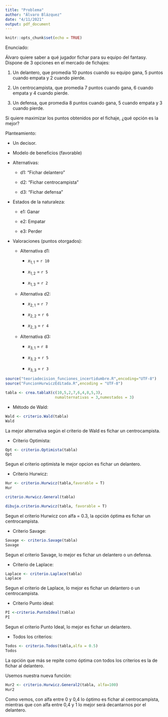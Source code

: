 ---
title: "Problema"
author: "Álvaro Blázquez"
date: "4/11/2021"
output: pdf_document
---

```{r setup, include=FALSE}
knitr::opts_chunk$set(echo = TRUE)
```

Enunciado:

Álvaro quiere saber a qué jugador fichar para su equipo del fantasy. Dispone de 3 opciones en el mercado de fichajes:

1) Un delantero, que promedia 10 puntos cuando su equipo gana, 5 puntos cuando empata y 2 cuando pierde.

2) Un centrocampista, que promedia 7 puntos cuando gana, 6 cuando empata y 4 cuando pierde.

3) Un defensa, que promedia 8 puntos cuando gana, 5 cuando empata y 3 cuando pierde.

Si quiere maximizar los puntos obtenidos por el fichaje, ¿qué opción es la mejor?

Planteamiento:

- Un decisor.

- Modelo de beneficios (favorable)

- Alternativas:

  - d1: "Fichar delantero"
  
  - d2: "Fichar centrocampista"
  
  - d3: "Fichar defensa"
  
- Estados de la naturaleza:

  - e1: Ganar
  
  - e2: Empatar
  
  - e3: Perder
  
- Valoraciones (puntos otorgados):

  - Alternativa d1:
  
    - $x_{1,1}$ = `r 10`
        
    - $x_{1,2}$ = `r 5`
    
    - $x_{1,3}$ = `r 2`
        
  - Alternativa d2:
  
    - $x_{2,1}$ = `r 7`
        
    - $x_{2,2}$ = `r 6`
    
    - $x_{2,3}$ = `r 4`
    
  - Alternativa d3:
  
    - $x_{3,1}$ = `r 8`
        
    - $x_{3,2}$ = `r 5`
    
    - $x_{3,3}$ = `r 3`
    
    
    
```{r}
source("teoriadecision_funciones_incertidumbre.R",encoding="UTF-8")
source("FuncionHurwiczEditada.R",encoding = "UTF-8")
```

```{r}
tabla <- crea.tablaX(c(10,5,2,7,6,4,8,5,3),
                      numalternativas = 3,numestados = 3)
```

-   Método de Wald:

```{r}
Wald <- criterio.Wald(tabla)
Wald
```

La mejor alternativa según el criterio de Wald es fichar un centrocampista.

-   Criterio Optimista:

```{r}
Opt <- criterio.Optimista(tabla)
Opt
```

Segun el criterio optimista le mejor opcion es fichar un delantero.

-   Criterio Hurwicz:

```{r}
Hur <- criterio.Hurwicz(tabla,favorable = T)
Hur

criterio.Hurwicz.General(tabla)

dibuja.criterio.Hurwicz(tabla, favorable = T)
```

Segun el criterio Hurwicz con alfa = 0.3, la opción óptima es fichar un centrocampista.

-   Criterio Savage:

```{r}
Savage <- criterio.Savage(tabla)
Savage
```

Segun el criterio Savage, lo mejor es fichar un delantero o un defensa.

-   Criterio de Laplace:

```{r}
Laplace <- criterio.Laplace(tabla)
Laplace
```

Segun el criterio de Laplace, lo mejor es fichar un delantero o un centrocampista.

-   Criterio Punto ideal:

```{r}
PI <-criterio.PuntoIdeal(tabla)
PI
```

Segun el criterio Punto Ideal, lo mejor es fichar un delantero.

-   Todos los criterios:

```{r}
Todos <- criterio.Todos(tabla,alfa = 0.5)
Todos
```

La opción que más se repite como óptima con todos los criterios es la de fichar al delantero.

Usemos nuestra nueva función:

```{r}
Hur2 <- criterio.Hurwicz.General2(tabla, alfa=100)
Hur2
```

Como vemos, con alfa entre 0 y 0,4 lo óptimo es fichar al centrocampista, mientras que con alfa entre 0,4 y 1 lo mejor será decantarnos por el delantero.